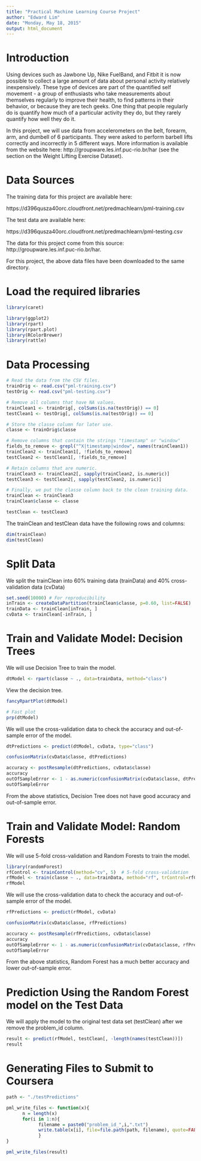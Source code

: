 ```yaml
---
title: "Practical Machine Learning Course Project"
author: "Edward Lim"
date: "Monday, May 18, 2015"
output: html_document
---
```


# Introduction
Using devices such as Jawbone Up, Nike FuelBand, and Fitbit it is now possible to collect a large amount of data about personal activity relatively inexpensively. These type of devices are part of the quantified self movement - a group of enthusiasts who take measurements about themselves regularly to improve their health, to find patterns in their behavior, or because they are tech geeks. One thing that people regularly do is quantify how much of a particular activity they do, but they rarely quantify how well they do it.

In this project, we will use data from accelerometers on the belt, forearm, arm, and dumbell of 6 participants. They were asked to perform barbell lifts correctly and incorrectly in 5 different ways. More information is available from the website here: http://groupware.les.inf.puc-rio.br/har (see the section on the Weight Lifting Exercise Dataset).

# Data Sources
The training data for this project are available here: 

https://d396qusza40orc.cloudfront.net/predmachlearn/pml-training.csv

The test data are available here: 

https://d396qusza40orc.cloudfront.net/predmachlearn/pml-testing.csv

The data for this project come from this source: http://groupware.les.inf.puc-rio.br/har.

For this project, the above data files have been downloaded to the same directory.

# Load the required libraries
```r
library(caret)

library(ggplot2)
library(rpart)
library(rpart.plot)
library(RColorBrewer)
library(rattle)

```


# Data Processing
```r
# Read the data from the CSV files.
trainOrig <- read.csv("pml-training.csv")
testOrig <- read.csv("pml-testing.csv")

# Remove all columns that have NA values.
trainClean1 <- trainOrig[, colSums(is.na(testOrig)) == 0] 
testClean1 <- testOrig[, colSums(is.na(testOrig)) == 0]

# Store the classe column for later use.
classe <- trainOrig$classe

# Remove columns that contain the strings "timestamp" or "window"
fields_to_remove <- grepl("^X|timestamp|window", names(trainClean1))
trainClean2 <- trainClean1[, !fields_to_remove]
testClean2 <- testClean1[, !fields_to_remove]

# Retain columns that are numeric.
trainClean3 <- trainClean2[, sapply(trainClean2, is.numeric)]
testClean3 <- testClean2[, sapply(testClean2, is.numeric)]

# Finally, we put the classe column back to the clean training data.
trainClean <- trainClean3
trainClean$classe <- classe

testClean <- testClean3
```

The trainClean and testClean data have the following rows and columns:
```r
dim(trainClean)
dim(testClean)

```

# Split Data
We split the trainClean into 60% training data (trainData) and 40% cross-validation data (cvData)
```r
set.seed(10000) # For reproducibility
inTrain <- createDataPartition(trainClean$classe, p=0.60, list=FALSE)
trainData <- trainClean[inTrain, ]
cvData <- trainClean[-inTrain, ]

```
# Train and Validate Model: Decision Trees
We will use Decision Tree to train the model.
```r
dtModel <- rpart(classe ~ ., data=trainData, method="class")

```

View the decision tree.
```r
fancyRpartPlot(dtModel)

# Fast plot
prp(dtModel)

```

We will use the cross-validation data to check the accuracy and out-of-sample error of the model.
```r
dtPredictions <- predict(dtModel, cvData, type="class")

confusionMatrix(cvData$classe, dtPredictions)

accuracy <- postResample(dtPredictions, cvData$classe)
accuracy
outOfSampleError <- 1 - as.numeric(confusionMatrix(cvData$classe, dtPredictions)$overall[1])
outOfSampleError

```

From the above statistics, Decision Tree does not have good accuracy and out-of-sample error.

# Train and Validate Model: Random Forests
We will use 5-fold cross-validation and Random Forests to train the model.
```r
library(randomForest)
rfControl <- trainControl(method="cv", 5)  # 5-fold cross-validation
rfModel <- train(classe ~ ., data=trainData, method="rf", trControl=rfControl, ntree=100) # Random forest
rfModel

```

We will use the cross-validation data to check the accuracy and out-of-sample error of the model.
```r
rfPredictions <- predict(rfModel, cvData)

confusionMatrix(cvData$classe, rfPredictions)

accuracy <- postResample(rfPredictions, cvData$classe)
accuracy
outOfSampleError <- 1 - as.numeric(confusionMatrix(cvData$classe, rfPredictions)$overall[1])
outOfSampleError

```

From the above statistics, Random Forest has a much better accuracy and lower out-of-sample error.

# Prediction Using the Random Forest model on the Test Data
We will apply the model to the original test data set (testClean) after we remove the problem_id column.

```r
result <- predict(rfModel, testClean[, -length(names(testClean))])
result

```

# Generating Files to Submit to Coursera
```r
path <- "./testPredictions"

pml_write_files <- function(x){
      n = length(x)
      for(i in 1:n){
            filename = paste0("problem_id_",i,".txt")
            write.table(x[i], file=file.path(path, filename), quote=FALSE, row.names=FALSE, col.names=FALSE)
            }
}

pml_write_files(result)

```
